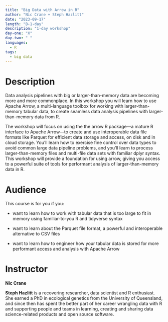 ```yaml
---
title: "Big Data with Arrow in R"
author: "Nic Crane + Steph Hazlitt"
date: "2023-09-17"
length: "B-1-day"
description: "1-day workshop"
day-one: "X"
day-two: " "
languages:
  - R
tags:
  - big data
---
```



# Description

Data analysis pipelines with big or larger-than-memory data are becoming more and more commonplace. In this workshop you will learn how to use Apache Arrow, a multi-language toolbox for working with larger-than-memory tabular data, to create seamless data analysis pipelines with larger-than-memory data from R. 
  
The workshop will focus on using the the arrow R package---a mature R interface to Apache Arrow---to create and use interoperable data file formats like Parquet for efficient data storage and access, on disk and in cloud storage. You'll learn how to exercise fine control over data types to avoid common large data pipeline problems, and you'll learn to process larger-than-memory files and multi-file data sets with familiar dplyr syntax. This workshop will provide a foundation for using arrow, giving you access to a powerful suite of tools for performant analysis of larger-than-memory data in R.


# Audience

This course is for you if you:

-   want to learn how to work with tabular data that is too large to fit in memory using familiar-to-you R and tidyverse syntax

-   want to learn about the Parquet file format, a powerful and interoperable alternative to CSV files

-   want to learn how to engineer how your tabular data is stored for more performant access and analysis with Apache Arrow

# Instructor

**Nic Crane**

**Steph Hazlitt** is a recovering researcher, data scientist and R enthusiast. She earned a PhD in ecological genetics from the University of Queensland, and since then has spent the better part of her career wrangling data with R and supporting people and teams in learning, creating and sharing data science-related products and open source software.
